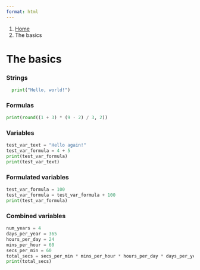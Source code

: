 ```yaml
---
format: html
---
```


<nav class="govuk-breadcrumbs" aria-label="Breadcrumb">
 <ol class="govuk-breadcrumbs__list">
  <li class="govuk-breadcrumbs__list-item">
   <a class="govuk-breadcrumbs__link" href="../index.qmd">Home</a>
  </li>
  <li class="govuk-breadcrumbs__list-item">
   <span aria-current="page">The basics</span>
  </li>
 </ol>
</nav>

<h1 class="govuk-heading-xl govuk-!-margin-top-6 govuk-!-margin-bottom-6">The basics</h1>

<div class="govuk-body govuk-!-margin-bottom-6">
 <h3>Strings</h3>
 <p class="govuk-body">
  ```python
  print("Hello, world!")
  ```
 </p>
</div>

<div class="govuk-body govuk-!-margin-bottom-6">
 <h3>Formulas</h3>
```python
print(round((1 + 3) * (9 - 2) / 3, 2))
```
</div>

<div class="govuk-body govuk-!-margin-bottom-6">
 <h3>Variables</h3>
```python
test_var_text = "Hello again!"
test_var_formula = 4 + 5
print(test_var_formula)
print(test_var_text)
```
</div>

<div class="govuk-body govuk-!-margin-bottom-6">
 <h3>Formulated variables</h3>
```python
test_var_formula = 100
test_var_formula = test_var_formula + 100
print(test_var_formula)
```
</div>

<div class="govuk-body govuk-!-margin-bottom-6">
 <h3>Combined variables</h3>
```python
num_years = 4
days_per_year = 365 
hours_per_day = 24
mins_per_hour = 60
secs_per_min = 60
total_secs = secs_per_min * mins_per_hour * hours_per_day * days_per_year * num_years
print(total_secs)
```
</div>
